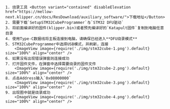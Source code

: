 

    1. 烧录工具 <Button variant="contained" disableElevation href="https://mellow-next.klipper.cn/docs/ResDownload/auxiliary_software/">下载地址</Button>
    2. 需要下载`SetupSTM32CubeProgrammer`与`STM32 DFU驱动`
    3. 将前面编译好的固件(klipper.bin)或者预先编译好的`Katapult固件`复制到电脑任意目录
    4. 使用Type-C数据线将主板连接到电脑，请确保已经进入**DFU烧录模式**
    5. STM32CubeProgrammer中选择USB模式，并刷新，连接
        <ImageView image={require('./img/stm32cube-1.png').default} size="100%" align="center" />
    6. 如果没有出现错误弹窗则连接成功
    7. 打开固件文件，在弹窗中选择需要烧录的固件文件
        <ImageView image={require('./img/stm32cube-2.png').default} size="100%" align="center" />
    8. 点击Address输入`0x08000000`
        <ImageView image={require('./img/stm32cube-3.png').default} size="100%" align="center" />
    9. 出现图中就是烧录成功
        <ImageView image={require('./img/stm32cube-4.png').default} size="100%" align="center" />

